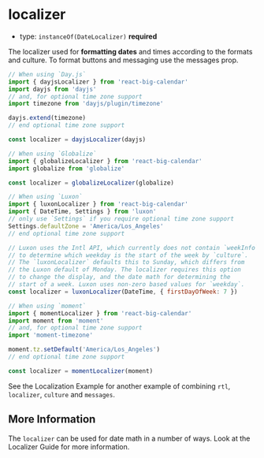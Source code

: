 
# localizer

- type: `instanceOf(DateLocalizer)` **required**

The localizer used for **formatting dates** and times according to the <LinkTo kind="props" story="formats">formats</LinkTo> and <LinkTo kind="props" story="culture">culture</LinkTo>. To format buttons and messaging use the <LinkTo kind="props" story="messages">messages</LinkTo> prop.

```js
// When using `Day.js`
import { dayjsLocalizer } from 'react-big-calendar'
import dayjs from 'dayjs'
// and, for optional time zone support
import timezone from 'dayjs/plugin/timezone'

dayjs.extend(timezone)
// end optional time zone support

const localizer = dayjsLocalizer(dayjs)
```

```js
// When using `Globalize`
import { globalizeLocalizer } from 'react-big-calendar'
import globalize from 'globalize'

const localizer = globalizeLocalizer(globalize)
```

```js
// When using `Luxon`
import { luxonLocalizer } from 'react-big-calendar'
import { DateTime, Settings } from 'luxon'
// only use `Settings` if you require optional time zone support
Settings.defaultZone = 'America/Los_Angeles'
// end optional time zone support

// Luxon uses the Intl API, which currently does not contain `weekInfo`
// to determine which weekday is the start of the week by `culture`.
// The `luxonLocalizer` defaults this to Sunday, which differs from
// the Luxon default of Monday. The localizer requires this option
// to change the display, and the date math for determining the
// start of a week. Luxon uses non-zero based values for `weekday`.
const localizer = luxonLocalizer(DateTime, { firstDayOfWeek: 7 })
```

```js
// When using `moment`
import { momentLocalizer } from 'react-big-calendar'
import moment from 'moment'
// and, for optional time zone support
import 'moment-timezone'

moment.tz.setDefault('America/Los_Angeles')
// end optional time zone support

const localizer = momentLocalizer(moment)
```

See the <LinkTo kind="examples" story="example-5">Localization Example</LinkTo> for another example of combining `rtl`, `localizer`, `culture` and `messages`.

<Canvas>
  <Story id="props--localizer" />
</Canvas>

## More Information

The `localizer` can be used for date math in a number of ways. Look at the <LinkTo kind="guides-localizers">Localizer Guide</LinkTo> for more information.
